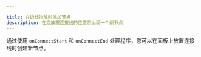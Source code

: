 ```yaml
---

title: 在边线拖放时添加节点
description: 在您放置连接线的位置将出现一个新节点
---
```


通过使用 `onConnectStart` 和 `onConnectEnd` 处理程序，您可以在面板上放置连接线时创建新节点。

<RemoteCodeViewer
  route="examples/nodes/add-node-on-edge-drop"
  framework="react"
/>